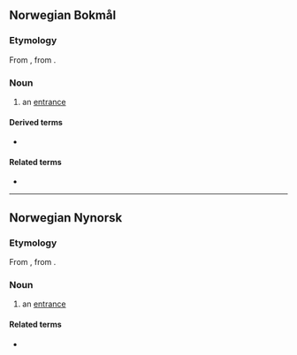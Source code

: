 ==Norwegian Bokmål==

===Etymology===
From {{inh|nb|non|inngangr}}, from {{inh|nb|gem-pro|*inngangaz}}.

===Noun===
{{head|nb|noun|g=m|definite singular|inngangen|indefinite plural|innganger|definite plural|inngangene}}

# an [[entrance]]

====Derived terms====
* {{l|nb|inngangsdør}}

====Related terms====
* {{l|nb|utgang}}

----

==Norwegian Nynorsk==

===Etymology===
From {{inh|nn|non|inngangr}}, from {{inh|nn|gem-pro|*inngangaz}}.

===Noun===
{{head|nn|noun|g=m|definite singular|inngangen|indefinite plural|inngangar|definite plural|inngangane}}

# an [[entrance]]

====Related terms====
* {{l|nn|utgang}}
